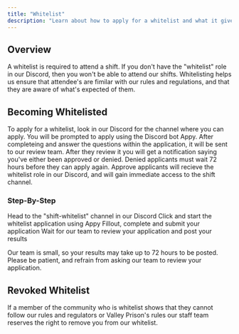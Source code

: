 ```yaml
---
title: "Whitelist"
description: "Learn about how to apply for a whitelist and what it gives you."
---
```


## Overview

A whitelist is required to attend a shift. If you don't have the "whitelist" role in our Discord, then you won't be able to attend our shifts. Whitelisting helps us ensure that attendee's are fimilar with our rules and regulations, and that they are aware of what's expected of them.

## Becoming Whitelisted

To apply for a whitelist, look in our Discord for the channel where you can apply. You will be prompted to apply using the Discord bot Appy. After completeing and answer the questions within the application, it will be sent to our review team. After they review it you will get a notification saying you've either been approved or denied. Denied applicants must wait 72 hours before they can apply again. Approve applicants will recieve the whitelist role in our Discord, and will gain immediate access to the shift channel.

### Step-By-Step

<Steps>
  <Step title="Application Channel">
    Head to the "shift-whitelist" channel in our Discord
  </Step>
  <Step title="Start Application">
    Click and start the whitelist application using Appy
  </Step>
  <Step title="Complete Application">
    Fillout, complete and submit your application
  </Step>
  <Step title="Results">
    Wait for our team to review your application and post your results
  </Step>
</Steps>

Our team is small, so your results may take up to 72 hours to be posted. Please be patient, and refrain from asking our team to review your application.

## Revoked Whitelist

If a member of the community who is whitelist shows that they cannot follow our rules and regulators or Valley Prison's rules our staff team reserves the right to remove you from our whitelist.